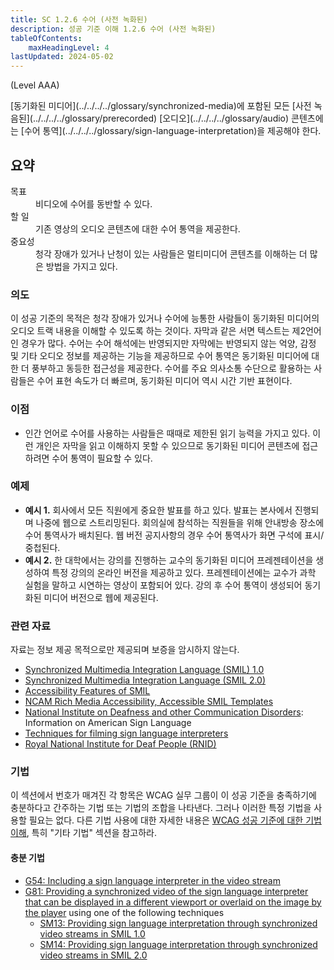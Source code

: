 ```yaml
---
title: SC 1.2.6 수어 (사전 녹화된)
description: 성공 기준 이해 1.2.6 수어 (사전 녹화된)
tableOfContents:
    maxHeadingLevel: 4
lastUpdated: 2024-05-02
---
```



(Level AAA)

<Card title="성공 기준(SC)">
[동기화된 미디어](../../../../glossary/synchronized-media)에 포함된 모든 [사전 녹음된](../../../../glossary/prerecorded) [오디오](../../../../glossary/audio) 콘텐츠에는 [수어 통역](../../../../glossary/sign-language-interpretation)을 제공해야 한다.
</Card>

## 요약

<dl>
<dt>목표</dt>
<dd>비디오에 수어를 동반할 수 있다.</dd>
<dt>할 일</dt>
<dd>기존 영상의 오디오 콘텐츠에 대한 수어 통역을 제공한다.</dd>
<dt>중요성</dt>
<dd>청각 장애가 있거나 난청이 있는 사람들은 멀티미디어 콘텐츠를 이해하는 더 많은 방법을 가지고 있다.</dd>
</dl>

### 의도

이 성공 기준의 목적은 청각 장애가 있거나 수어에 능통한 사람들이 동기화된 미디어의 오디오 트랙 내용을 이해할 수 있도록 하는 것이다. 자막과 같은 서면 텍스트는 제2언어인 경우가 많다. 수어는 수어 해석에는 반영되지만 자막에는 반영되지 않는 억양, 감정 및 기타 오디오 정보를 제공하는 기능을 제공하므로 수어 통역은 동기화된 미디어에 대한 더 풍부하고 동등한 접근성을 제공한다. 수어를 주요 의사소통 수단으로 활용하는 사람들은 수어 표현 속도가 더 빠르며, 동기화된 미디어 역시 시간 기반 표현이다.

### 이점

*   인간 언어로 수어를 사용하는 사람들은 때때로 제한된 읽기 능력을 가지고 있다. 이런 개인은 자막을 읽고 이해하지 못할 수 있으므로 동기화된 미디어 콘텐츠에 접근하려면 수어 통역이 필요할 수 있다.

### 예제

*   **예시 1.** 회사에서 모든 직원에게 중요한 발표를 하고 있다. 발표는 본사에서 진행되며 나중에 웹으로 스트리밍된다. 회의실에 참석하는 직원들을 위해 안내방송 장소에 수어 통역사가 배치된다. 웹 버전 공지사항의 경우 수어 통역사가 화면 구석에 표시/중첩된다.
*   **예시 2.** 한 대학에서는 강의를 진행하는 교수의 동기화된 미디어 프레젠테이션을 생성하여 특정 강의의 온라인 버전을 제공하고 있다. 프레젠테이션에는 교수가 과학 실험을 말하고 시연하는 영상이 포함되어 있다. 강의 후 수어 통역이 생성되어 동기화된 미디어 버전으로 웹에 제공된다.

### 관련 자료

자료는 정보 제공 목적으로만 제공되며 보증을 암시하지 않는다.

*   [Synchronized Multimedia Integration Language (SMIL) 1.0](https://www.w3.org/TR/REC-smil/)
*   [Synchronized Multimedia Integration Language (SMIL 2.0)](https://www.w3.org/TR/SMIL/)
*   [Accessibility Features of SMIL](https://www.w3.org/TR/SMIL-access/)
*   [NCAM Rich Media Accessibility, Accessible SMIL Templates](http://ncam.wgbh.org/invent_build/web_multimedia/accessible-digital-media-guide/guideline-h-multimedia#techH12)
*   [National Institute on Deafness and other Communication Disorders](https://www.nidcd.nih.gov/health/american-sign-language): Information on American Sign Language
*   [Techniques for filming sign language interpreters](http://www.sign-lang.uni-hamburg.de/signingbooks/sbrc/grid/d71/guide12.htm)
*   [Royal National Institute for Deaf People (RNID)](http://www.actiononhearingloss.org.uk/)

### 기법

이 섹션에서 번호가 매겨진 각 항목은 WCAG 실무 그룹이 이 성공 기준을 충족하기에 충분하다고 간주하는 기법 또는 기법의 조합을 나타낸다. 그러나 이러한 특정 기법을 사용할 필요는 없다. 다른 기법 사용에 대한 자세한 내용은 [WCAG 성공 기준에 대한 기법 이해](understanding-techniques), 특히 "기타 기법" 섹션을 참고하라.

#### 충분 기법

*   [G54: Including a sign language interpreter in the video stream](https://www.w3.org/WAI/WCAG22/Techniques/general/G54)
*   [G81: Providing a synchronized video of the sign language interpreter that can be displayed in a different viewport or overlaid on the image by the player](https://www.w3.org/WAI/WCAG22/Techniques/general/G81) using one of the following techniques
    *   [SM13: Providing sign language interpretation through synchronized video streams in SMIL 1.0](https://www.w3.org/WAI/WCAG22/Techniques/smil/SM13)
    *   [SM14: Providing sign language interpretation through synchronized video streams in SMIL 2.0](https://www.w3.org/WAI/WCAG22/Techniques/smil/SM14)


